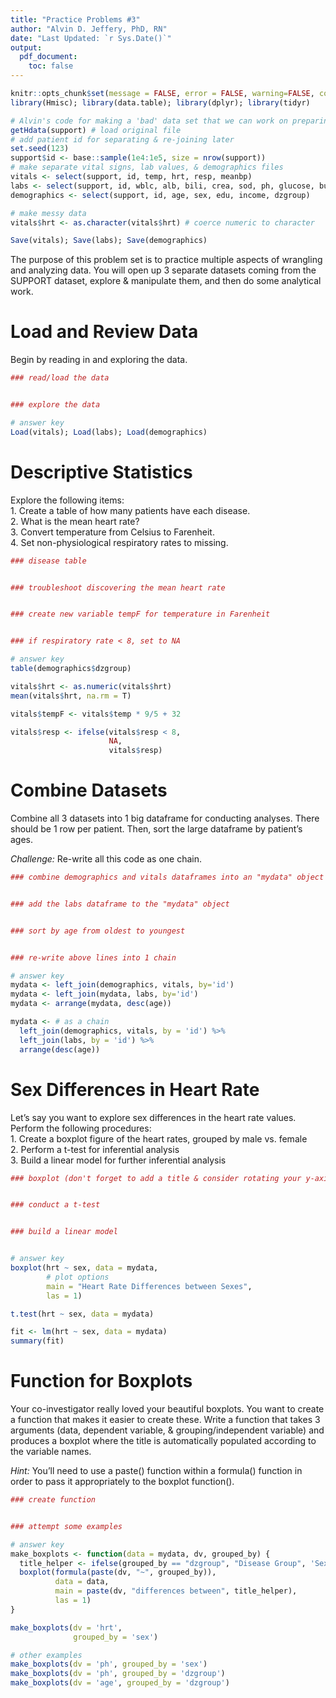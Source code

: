 ```yaml
---
title: "Practice Problems #3"
author: "Alvin D. Jeffery, PhD, RN"
date: "Last Updated: `r Sys.Date()`"
output: 
  pdf_document:
    toc: false
---
```


```r
knitr::opts_chunk$set(message = FALSE, error = FALSE, warning=FALSE, comment="", echo = TRUE)
library(Hmisc); library(data.table); library(dplyr); library(tidyr)
```

```r
# Alvin's code for making a 'bad' data set that we can work on preparing
getHdata(support) # load original file
# add patient id for separating & re-joining later
set.seed(123)
support$id <- base::sample(1e4:1e5, size = nrow(support))
# make separate vital signs, lab values, & demographics files
vitals <- select(support, id, temp, hrt, resp, meanbp)
labs <- select(support, id, wblc, alb, bili, crea, sod, ph, glucose, bun)
demographics <- select(support, id, age, sex, edu, income, dzgroup)

# make messy data
vitals$hrt <- as.character(vitals$hrt) # coerce numeric to character

Save(vitals); Save(labs); Save(demographics)
```

The purpose of this problem set is to practice multiple aspects of wrangling and analyzing data.  You will open up 3 separate datasets coming from the SUPPORT dataset, explore & manipulate them, and then do some analytical work.  

# Load and Review Data

Begin by reading in and exploring the data.  

```r
### read/load the data


### explore the data


```


```r
# answer key
Load(vitals); Load(labs); Load(demographics)
```

# Descriptive Statistics

Explore the following items:  
1. Create a table of how many patients have each disease.  
2. What is the mean heart rate?  
3. Convert temperature from Celsius to Farenheit.  
4. Set non-physiological respiratory rates to missing.  

```r
### disease table


### troubleshoot discovering the mean heart rate


### create new variable tempF for temperature in Farenheit


### if respiratory rate < 8, set to NA


```


```r
# answer key
table(demographics$dzgroup)

vitals$hrt <- as.numeric(vitals$hrt)
mean(vitals$hrt, na.rm = T)

vitals$tempF <- vitals$temp * 9/5 + 32

vitals$resp <- ifelse(vitals$resp < 8, 
                      NA, 
                      vitals$resp)
```

\newpage
# Combine Datasets

Combine all 3 datasets into 1 big dataframe for conducting analyses.  There should be 1 row per patient.  Then, sort the large dataframe by patient's ages.  

*Challenge:* Re-write all this code as one chain.  

```r
### combine demographics and vitals dataframes into an "mydata" object


### add the labs dataframe to the "mydata" object


### sort by age from oldest to youngest


### re-write above lines into 1 chain


```

```r
# answer key
mydata <- left_join(demographics, vitals, by='id')
mydata <- left_join(mydata, labs, by='id')
mydata <- arrange(mydata, desc(age))

mydata <- # as a chain
  left_join(demographics, vitals, by = 'id') %>% 
  left_join(labs, by = 'id') %>% 
  arrange(desc(age))
```

# Sex Differences in Heart Rate

Let's say you want to explore sex differences in the heart rate values.  Perform the following procedures:  
1. Create a boxplot figure of the heart rates, grouped by male vs. female  
2. Perform a t-test for inferential analysis  
3. Build a linear model for further inferential analysis  

```r
### boxplot (don't forget to add a title & consider rotating your y-axis labels)


### conduct a t-test 


### build a linear model 



```

```r
# answer key
boxplot(hrt ~ sex, data = mydata, 
        # plot options
        main = "Heart Rate Differences between Sexes", 
        las = 1)

t.test(hrt ~ sex, data = mydata)

fit <- lm(hrt ~ sex, data = mydata)
summary(fit)
```

# Function for Boxplots

Your co-investigator really loved your beautiful boxplots.  You want to create a function that makes it easier to create these.  Write a function that takes 3 arguments (data, dependent variable, & grouping/independent variable) and produces a boxplot where the title is automatically populated according to the variable names.  

*Hint:* You'll need to use a paste() function within a formula() function in order to pass it appropriately to the boxplot function().  

```r
### create function


### attempt some examples


```

```r
# answer key
make_boxplots <- function(data = mydata, dv, grouped_by) {
  title_helper <- ifelse(grouped_by == "dzgroup", "Disease Group", 'Sex')
  boxplot(formula(paste(dv, "~", grouped_by)), 
          data = data, 
          main = paste(dv, "differences between", title_helper), 
          las = 1)
}

make_boxplots(dv = 'hrt', 
              grouped_by = 'sex')

# other examples
make_boxplots(dv = 'ph', grouped_by = 'sex')
make_boxplots(dv = 'ph', grouped_by = 'dzgroup')
make_boxplots(dv = 'age', grouped_by = 'dzgroup')
```

